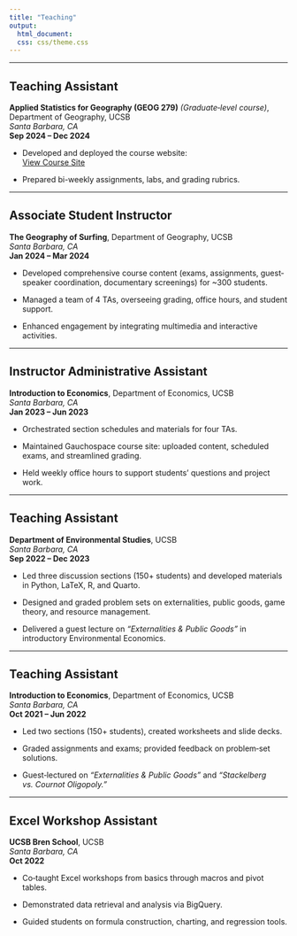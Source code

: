 ```yaml
---
title: "Teaching"
output:
  html_document:
  css: css/theme.css
---
```




---

## Teaching Assistant  
**Applied Statistics for Geography (GEOG 279)** _(Graduate‑level course)_, Department of Geography, UCSB  
_Santa Barbara, CA_  
**Sep 2024 – Dec 2024**  

- Developed and deployed the course website:  
  <a href="https://geog279-advanced-spatial-statistics.github.io/geog279.github.io/"
     class="btn">
    View Course Site
  </a>

- Prepared bi-weekly assignments, labs, and grading rubrics.

---

## Associate Student Instructor  
**The Geography of Surfing**, Department of Geography, UCSB  
_Santa Barbara, CA_  
**Jan 2024 – Mar 2024**  

- Developed comprehensive course content (exams, assignments, guest‐speaker coordination, documentary screenings) for ~300 students. 

- Managed a team of 4 TAs, overseeing grading, office hours, and student support.  

- Enhanced engagement by integrating multimedia and interactive activities.

---

## Instructor Administrative Assistant  
**Introduction to Economics**, Department of Economics, UCSB  
_Santa Barbara, CA_  
**Jan 2023 – Jun 2023**  

- Orchestrated section schedules and materials for four TAs.  

- Maintained Gauchospace course site: uploaded content, scheduled exams, and streamlined grading.  

- Held weekly office hours to support students’ questions and project work.

---

## Teaching Assistant  
**Department of Environmental Studies**, UCSB  
_Santa Barbara, CA_  
**Sep 2022 – Dec 2023**  

- Led three discussion sections (150+ students) and developed materials in Python, LaTeX, R, and Quarto.  

- Designed and graded problem sets on externalities, public goods, game theory, and resource management.  

- Delivered a guest lecture on _“Externalities & Public Goods”_ in introductory Environmental Economics.

---

## Teaching Assistant  
**Introduction to Economics**, Department of Economics, UCSB  
_Santa Barbara, CA_  
**Oct 2021 – Jun 2022**  

- Led two sections (150+ students), created worksheets and slide decks.  

- Graded assignments and exams; provided feedback on problem‑set solutions.  

- Guest‑lectured on _“Externalities & Public Goods”_ and _“Stackelberg vs. Cournot Oligopoly.”_

---

## Excel Workshop Assistant  
**UCSB Bren School**, UCSB  
_Santa Barbara, CA_  
**Oct 2022**  

- Co‑taught Excel workshops from basics through macros and pivot tables.  

- Demonstrated data retrieval and analysis via BigQuery.  

- Guided students on formula construction, charting, and regression tools.
